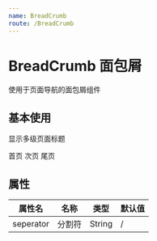 ```yaml
---
name: BreadCrumb
route: /BreadCrumb
---
```

 

# BreadCrumb 面包屑
使用于页面导航的面包屑组件

## 基本使用

显示多级页面标题

<Playground>
  <div style={{'marginTop': '10px', 'marginBottom': '30px', 'marginLeft': '10px'}}>
    <BreadCrumb>
      <BreadCrumb.Item>首页</BreadCrumb.Item>
      <BreadCrumb.Item>次页</BreadCrumb.Item>
      <BreadCrumb.Item>尾页</BreadCrumb.Item>
    </BreadCrumb>
  </div>
</Playground>

## 属性

属性名|名称|类型|默认值
----|---|---|---
seperator|分割符|String|/

